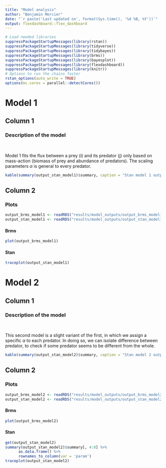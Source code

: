 ```yaml
---
title: "Model analysis"
author: "Benjamin Mercier"
date: "`r paste('Last updated on', format(Sys.time(), '%d %B, %Y'))`"
output: flexdashboard::flex_dashboard
---
```


```r
# Load needed libraries
suppressPackageStartupMessages(library(rstan))
suppressPackageStartupMessages(library(tidyverse))
suppressPackageStartupMessages(library(tidybayes))
suppressPackageStartupMessages(library(brms))
suppressPackageStartupMessages(library(bayesplot))
suppressPackageStartupMessages(library(flexdashboard))
suppressPackageStartupMessages(library(knitr))
# Options to run the chains faster
rstan_options(auto_write = TRUE)
options(mc.cores = parallel::detectCores())
```

# Model 1
Column 1
--------------------------------------------------

### Description of the model
<br>

Model 1 fits the flux between a prey (i) and its predator (j) only based on mass-action (biomass of prey and abundance of predators).
The scaling parameters $\alpha$ is general to every predator.

\begin{align}
F_{ij}^{real} &= \alpha * B_i * \frac{B_j}{M_j}
\end{align}

```r
kable(summary(output_stan_model1)$summary, caption = "Stan model 1 output")
```

Column 2
--------------------------------------------------

### Plots

```r
output_brms_model1 <- readRDS("results/model_outputs/output_brms_model1.RDS")
output_stan_model1 <- readRDS("results/model_outputs/output_stan_model1.RDS")
```

#### **Brms**

```r
plot(output_brms_model1)
```

#### **Stan**

```r
traceplot(output_stan_model1)
```

# Model 2
Column 1
--------------------------------------------------
### Description of the model
<br>

This second model is a slight variant of the first, in which we assign a specific $\alpha$ to each predator. In doing so, we can isolate difference between predator, to check if some predator seems to be different from the whole.

\begin{align}
F_{ij}^{real} &= \alpha_{j} * B_i * \frac{B_j}{M_j}
\end{align}

```r
kable(summary(output_stan_model2)$summary, caption = "Stan model 2 output")
```

Column 2
--------------------------------------------------
### Plots

```r
output_brms_model2 <- readRDS("results/model_outputs/output_brms_model2.RDS")
output_stan_model2 <- readRDS("results/model_outputs/output_stan_model2.RDS")
```

#### **Brms**

```r
plot(output_brms_model2)
```

#### **Stan**

```r
get(output_stan_model2)
summary(output_stan_model2)$summary[, 4:8] %>%
      as.data.frame() %>%
      rownames_to_column(var = 'param')
traceplot(output_stan_model2)
```